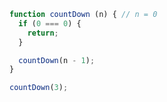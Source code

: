 ```js showLineNumbers /if (0 === 0) {/ copy
function countDown (n) { // n = 0
  if (0 === 0) {
    return;
  }

  countDown(n - 1);
}

countDown(3);
```
